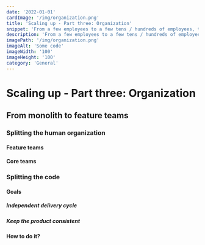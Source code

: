 ```yaml
---
date: '2022-01-01'
cardImage: '/img/organization.png'
title: 'Scaling up - Part three: Organization'
snippet: 'From a few employees to a few tens / hundreds of employees, the organization of product teams needs to evolves to ensure continuous delivery.'
description: 'From a few employees to a few tens / hundreds of employees, the organization of product teams needs to evolves to ensure continuous delivery.'
imagePath: '/img/organization.png'
imageAlt: 'Some code'
imageWidth: '100'
imageHeight: '100'
category: 'General'
---
```



# Scaling up - Part three: Organization

<PostIntro date='Apr 1st 2022' category='General' />

## From monolith to feature teams

### Splitting the human organization

#### Feature teams

#### Core teams

### Splitting the code

#### Goals

##### Independent delivery cycle

##### Keep the product consistent

#### How to do it?

##### 